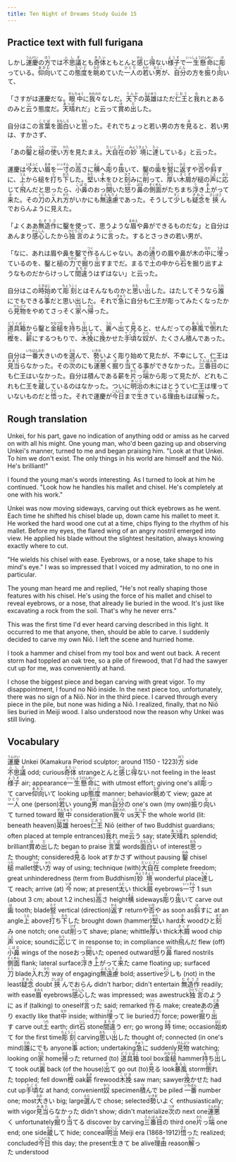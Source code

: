 ```yaml
---
title: Ten Night of Dreams Study Guide 15
---
```


## Practice text with full furigana

<p>
しかし<ruby><rb>運慶</rb><rt>うんけい</rt></ruby>の<ruby><rb>方</rb><rt>ほう</rt></ruby>では<ruby><rb>不思議</rb><rt>ふしぎ</rt></ruby>とも<ruby><rb>奇体</rb><rt>きたい</rt></ruby>ともとんと<ruby><rb>感</rb><rt>かん</rt></ruby>じ<ruby><rb>得</rb><rt>え</rt></ruby>ない<ruby><rb>様子</rb><rt>ようす</rt></ruby>で<ruby><rb>一生懸命</rb><rt>いっしょうけんめい</rt></ruby>に<ruby><rb>彫</rb><rt>ほ</rt></ruby>っている。<ruby><rb>仰向</rb><rt>あおむ</rt></ruby>いてこの<ruby><rb>態度</rb><rt>たいど</rt></ruby>を<ruby><rb>眺</rb><rt>なが</rt></ruby>めていた<ruby><rb>一人</rb><rt>ひとり</rt></ruby>の<ruby><rb>若</rb><rt>わか</rt></ruby>い<ruby><rb>男</rb><rt>おとこ</rt></ruby>が、<ruby><rb>自分</rb><rt>じぶん</rt></ruby>の方を<ruby><rb>振</rb><rt>ふ</rt></ruby>り<ruby><rb>向</rb><rt>む</rt></ruby>いて、
</p>

<p>
「さすがは運慶だな。<ruby><rb>眼中</rb><rt>がんちゅう</rt></ruby>に<ruby><rb>我々</rb><rt>われわれ</rt></ruby>なしだ。<ruby><rb>天下</rb><rt>てんか</rt></ruby>の<ruby><rb>英雄</rb><rt>えいゆう</rt></ruby>はただ<ruby><rb>仁王</rb><rt>におう</rt></ruby>と<ruby><rb>我</rb><rt>わ</rt></ruby>れとあるのみと<ruby><rb>云</rb><rt>い</rt></ruby>う態度だ。<ruby><rb>天晴</rb><rt>あっぱ</rt></ruby>れだ」と云って<ruby><rb>賞</rb><rt>ほ</rt></ruby>め<ruby><rb>出</rb><rt>だ</rt></ruby>した。
</p>

<p>
自分はこの<ruby><rb>言葉</rb><rt>ことば</rt></ruby>を<ruby><rb>面白</rb><rt>おもしろ</rt></ruby>いと<ruby><rb>思</rb><rt>おも</rt></ruby>った。それでちょっと若い男の方を<ruby><rb>見</rb><rt>み</rt></ruby>ると、若い男は、すかさず、
</p>

<p>
「あの<ruby><rb>鑿</rb><rt>のみ</rt></ruby>と<ruby><rb>槌</rb><rt>つち</rt></ruby>の<ruby><rb>使</rb><rt>つか</rt></ruby>い<ruby><rb>方</rb><rt>かた</rt></ruby>を見たまえ。<ruby><rb>大自在</rb><rt>だいじざい</rt></ruby>の<ruby><rb>妙境</rb><rt>みょうきょう</rt></ruby>に<ruby><rb>達</rb><rt>たっ</rt></ruby>している」と云った。
</p>

<p>
運慶は<ruby><rb>今</rb><rt>いま</rt></ruby><ruby><rb>太</rb><rt>ふと</rt></ruby>い<ruby><rb>眉</rb><rt>まゆ</rt></ruby>を<ruby><rb>一寸</rb><rt>いっすん</rt></ruby>の<ruby><rb>高</rb><rt>たか</rt></ruby>さに<ruby><rb>横</rb><rt>よこ</rt></ruby>へ<ruby><rb>彫</rb><rt>ほ</rt></ruby>り<ruby><rb>抜</rb><rt>ぬ</rt></ruby>いて、鑿の<ruby><rb>歯</rb><rt>は</rt></ruby>を<ruby><rb>竪</rb><rt>たて</rt></ruby>に<ruby><rb>返</rb><rt>かえ</rt></ruby>すや<ruby><rb>否</rb><rt>いな</rt></ruby>や<ruby><rb>斜</rb><rt>は</rt></ruby>すに、<ruby><rb>上</rb><rt>うえ</rt></ruby>から槌を<ruby><rb>打</rb><rt>う</rt></ruby>ち<ruby><rb>下</rb><rt>おろ</rt></ruby>した。<ruby><rb>堅</rb><rt>かた</rt></ruby>い<ruby><rb>木</rb><rt>き</rt></ruby>をひと<ruby><rb>刻</rb><rt>きざ</rt></ruby>みに<ruby><rb>削</rb><rt>けず</rt></ruby>って、<ruby><rb>厚</rb><rt>あつ</rt></ruby>い<ruby><rb>木屑</rb><rt>きくず</rt></ruby>が槌の<ruby><rb>声</rb><rt>こえ</rt></ruby>に<ruby><rb>応</rb><rt>おう</rt></ruby>じて<ruby><rb>飛</rb><rt>と</rt></ruby>んだと思ったら、<ruby><rb>小鼻</rb><rt>こばな</rt></ruby>のおっ<ruby><rb>開</rb><rt>ぴら</rt></ruby>いた<ruby><rb>怒</rb><rt>いか</rt></ruby>り<ruby><rb>鼻</rb><rt>ばな</rt></ruby>の<ruby><rb>側面</rb><rt>そくめん</rt></ruby>がたちまち<ruby><rb>浮</rb><rt>う</rt></ruby>き<ruby><rb>上</rb><rt>あ</rt></ruby>がって<ruby><rb>来</rb><rt>き</rt></ruby>た。その<ruby><rb>刀</rb><rt>とう</rt></ruby>の<ruby><rb>入</rb><rt>い</rt></ruby>れ<ruby><rb>方</rb><rt>かた</rt></ruby>がいかにも<ruby><rb>無遠慮</rb><rt>ぶえんりょ</rt></ruby>であった。そうして<ruby><rb>少</rb><rt>すこ</rt></ruby>しも<ruby><rb>疑念</rb><rt>ぎねん</rt></ruby>を<ruby><rb>挾</rb><rt>さしはさ</rt></ruby>んでおらんように見えた。
</p>

<p>
「よくああ<ruby><rb>無造作</rb><rt>むぞうさ</rt></ruby>に鑿を使って、思うような<ruby><rb>眉</rb><rt>まみえ</rt></ruby>や鼻ができるものだな」と自分はあんまり<ruby><rb>感心</rb><rt>かんしん</rt></ruby>したから<ruby><rb>独言</rb><rt>ひとりごと</rt></ruby>のように<ruby><rb>言</rb><rt>い</rt></ruby>った。するとさっきの若い男が、
</p>

<p>
「なに、あれは眉や鼻を鑿で<ruby><rb>作</rb><rt>つく</rt></ruby>るんじゃない。あの<ruby><rb>通</rb><rt>とお</rt></ruby>りの眉や鼻が木の<ruby><rb>中</rb><rt>なか</rt></ruby>に<ruby><rb>埋</rb><rt>うま</rt></ruby>っているのを、鑿と槌の<ruby><rb>力</rb><rt>ちから</rt></ruby>で<ruby><rb>掘</rb><rt>ほ</rt></ruby>り<ruby><rb>出</rb><rt>だ</rt></ruby>すまでだ。まるで<ruby><rb>土</rb><rt>つち</rt></ruby>の中から<ruby><rb>石</rb><rt>いし</rt></ruby>を掘り出すようなものだからけっして<ruby><rb>間違</rb><rt>まちが</rt></ruby>うはずはない」と云った。
</p>

<p>
自分はこの<ruby><rb>時</rb><rt>とき</rt></ruby><ruby><rb>始</rb><rt>はじ</rt></ruby>めて<ruby><rb>彫刻</rb><rt>ちょうこく</rt></ruby>とはそんなものかと<ruby><rb>思</rb><rt>おも</rt></ruby>い<ruby><rb>出</rb><rt>だ</rt></ruby>した。はたしてそうなら<ruby><rb>誰</rb><rt>だれ</rt></ruby>にでもできる<ruby><rb>事</rb><rt>こと</rt></ruby>だと思い出した。それで<ruby><rb>急</rb><rt>きゅう</rt></ruby>に自分も仁王が彫ってみたくなったから<ruby><rb>見物</rb><rt>けんぶつ</rt></ruby>をやめてさっそく<ruby><rb>家</rb><rt>うち</rt></ruby>へ<ruby><rb>帰</rb><rt>かえ</rt></ruby>った。
</p>

<p>
<ruby><rb>道具箱</rb><rt>どうぐばこ</rt></ruby>から鑿と<ruby><rb>金槌</rb><rt>かなづち</rt></ruby>を<ruby><rb>持</rb><rt>も</rt></ruby>ち<ruby><rb>出</rb><rt>だ</rt></ruby>して、<ruby><rb>裏</rb><rt>うら</rt></ruby>へ<ruby><rb>出</rb><rt>で</rt></ruby>て<ruby><rb>見</rb><rt>み</rt></ruby>ると、せんだっての<ruby><rb>暴風</rb><rt>あらし</rt></ruby>で<ruby><rb>倒</rb><rt>たお</rt></ruby>れた<ruby><rb>樫</rb><rt>かし</rt></ruby>を、<ruby><rb>薪</rb><rt>まき</rt></ruby>にするつもりで、<ruby><rb>木挽</rb><rt>こびき</rt></ruby>に<ruby><rb>挽</rb><rt>ひ</rt></ruby>かせた<ruby><rb>手頃</rb><rt>てごろ</rt></ruby>な<ruby><rb>奴</rb><rt>やつ</rt></ruby>が、たくさん<ruby><rb>積</rb><rt>つ</rt></ruby>んであった。
</p>

<p>
自分は<ruby><rb>一番</rb><rt>いちばん</rt></ruby><ruby><rb>大</rb><rt>おお</rt></ruby>きいのを<ruby><rb>選</rb><rt>えら</rt></ruby>んで、<ruby><rb>勢</rb><rt>いきお</rt></ruby>いよく彫り始めて見たが、不幸にして、仁王は<ruby><rb>見当</rb><rt>みあた</rt></ruby>らなかった。その<ruby><rb>次</rb><rt>つぎ</rt></ruby>のにも<ruby><rb>運悪</rb><rt>うんわる</rt></ruby>く<ruby><rb>掘</rb><rt>ほ</rt></ruby>り<ruby><rb>当</rb><rt>あ</rt></ruby>てる事ができなかった。<ruby><rb>三番目</rb><rt>さんばんめ</rt></ruby>のにも仁王はいなかった。自分は積んである薪を<ruby><rb>片</rb><rt>かた</rt></ruby>っ<ruby><rb>端</rb><rt>ぱし</rt></ruby>から彫って見たが、どれもこれも仁王を<ruby><rb>蔵</rb><rt>かく</rt></ruby>しているのはなかった。ついに<ruby><rb>明治</rb><rt>めいじ</rt></ruby>の木にはとうてい仁王は埋っていないものだと<ruby><rb>悟</rb><rt>さと</rt></ruby>った。それで運慶が<ruby><rb>今日</rb><rt>こんにち</rt></ruby>まで<ruby><rb>生</rb><rt>い</rt></ruby>きている<ruby><rb>理由</rb><rt>りゆ</rt></ruby>もほぼ<ruby><rb>解</rb><rt>わか</rt></ruby>った。
</p>


## Rough translation

Unkei, for his part, gave no indication of anything odd or amiss as he carved on with all his might. One young man, who'd been gazing up and observing Unkei's manner, turned to me and began praising him. "Look at that Unkei. To him we don't exist. The only things in his world are himself and the Niō. He's brilliant!" 

I found the young man's words interesting. As I turned to look at him he continued. "Look how he handles his mallet and chisel. He's completely at one with his work."

Unkei was now moving sideways, carving out thick eyebrows as he went. Each time he shifted his chisel blade up, down came his mallet to meet it. He worked the hard wood one cut at a time, chips flying to the rhythm of his mallet. Before my eyes, the flared wing of an angry nostril emerged into view. He applied his blade without the slightest hesitation, always knowing exactly where to cut.

"He wields his chisel with ease. Eyebrows, or a nose, take shape to his mind's eye." I was so impressed that I voiced my admiration, to no one in particular.

The young man heard me and replied, "He's not really shaping those features with his chisel. He's using the force of his mallet and chisel to reveal eyebrows, or a nose, that already lie buried in the wood. It's just like excavating a rock from the soil. That's why he never errs."

This was the first time I'd ever heard carving described in this light. It occurred to me that anyone, then, should be able to carve. I suddenly decided to carve my own Niō. I left the scene and hurried home. 

I took a hammer and chisel from my tool box and went out back. A recent storm had toppled an oak tree, so a pile of firewood, that I'd had the sawyer cut up for me, was conveniently at hand.

I chose the biggest piece and began carving with great vigor. To my disappointment, I found no Niō inside. In the next piece too, unfortunately, there was no sign of a Niō. Nor in the third piece. I carved through every piece in the pile, but none was hiding a Niō. I realized, finally, that no Niō lies buried in Meiji wood. I also understood now the reason why Unkei was still living.                  


## Vocabulary

<p>
<span class="vocabstudy"><ruby><rb>運慶</rb><rt>うんけい</rt></ruby>&nbsp;Unkei (Kamakura Period sculptor; around 1150 - 1223)</span><span class="vocabstudy"><ruby><rb>方</rb><rt>ほう</rt></ruby>&nbsp;side</span><span class="vocabstudy"><ruby><rb>不思議</rb><rt>ふしぎ</rt></ruby>&nbsp;odd; curious</span><span class="vocabstudy"><ruby><rb>奇体</rb><rt>きたい</rt></ruby>&nbsp;strange</span><span class="vocabstudy">とんと<ruby><rb>感</rb><rt>かん</rt></ruby>じ<ruby><rb>得</rb><rt>え</rt></ruby>ない&nbsp;not feeling in the least</span><span class="vocabstudy"><ruby><rb>様子</rb><rt>ようす</rt></ruby>&nbsp;air; appearance</span><span class="vocabstudy"><ruby><rb>一生懸命</rb><rt>いっしょうけんめい</rt></ruby>に&nbsp;with utmost effort; giving one's all</span><span class="vocabstudy"><ruby><rb>彫</rb><rt>ほ</rt></ruby>って&nbsp;carve</span><span class="vocabstudy"><ruby><rb>仰向</rb><rt>あおむ</rt></ruby>いて&nbsp;looking up</span><span class="vocabstudy"><ruby><rb>態度</rb><rt>たいど</rt></ruby>&nbsp;manner; behavior</span><span class="vocabstudy"><ruby><rb>眺</rb><rt>なが</rt></ruby>めて&nbsp;view; gaze at</span><span class="vocabstudy"><ruby><rb>一人</rb><rt>ひとり</rt></ruby>&nbsp;one (person)</span><span class="vocabstudy"><ruby><rb>若</rb><rt>わか</rt></ruby>い&nbsp;young</span><span class="vocabstudy"><ruby><rb>男</rb><rt>おとこ</rt></ruby>&nbsp;man</span><span class="vocabstudy"><ruby><rb>自分</rb><rt>じぶん</rt></ruby>の&nbsp;one's own (my own)</span><span class="vocabstudy"><ruby><rb>振</rb><rt>ふ</rt></ruby>り<ruby><rb>向</rb><rt>む</rt></ruby>いて&nbsp;turned toward</span>
<span class="vocabstudy"><ruby><rb>眼中</rb><rt>がんちゅう</rt></ruby>&nbsp;consideration</span><span class="vocabstudy"><ruby><rb>我々</rb><rt>われわれ</rt></ruby>&nbsp;us</span><span class="vocabstudy"><ruby><rb>天下</rb><rt>てんか</rt></ruby>&nbsp;the whole world (lit: beneath heaven)</span><span class="vocabstudy"><ruby><rb>英雄</rb><rt>えいゆう</rt></ruby>&nbsp;heroes</span><span class="vocabstudy"><ruby><rb>仁王</rb><rt>におう</rt></ruby>&nbsp;Niō (either of two Buddhist guardians; often placed at temple entrances)</span><span class="vocabstudy"><ruby><rb>我</rb><rt>わ</rt></ruby>れ&nbsp;me</span><span class="vocabstudy"><ruby><rb>云</rb><rt>い</rt></ruby>う&nbsp;say; state</span><span class="vocabstudy"><ruby><rb>天晴</rb><rt>あっぱ</rt></ruby>れ&nbsp;splendid; brilliant</span><span class="vocabstudy"><ruby><rb>賞</rb><rt>ほ</rt></ruby>め<ruby><rb>出</rb><rt>だ</rt></ruby>した&nbsp;began to praise</span>
<span class="vocabstudy"><ruby><rb>言葉</rb><rt>ことば</rt></ruby>&nbsp;words</span><span class="vocabstudy"><ruby><rb>面白</rb><rt>おもしろ</rt></ruby>い&nbsp;of interest</span><span class="vocabstudy"><ruby><rb>思</rb><rt>おも</rt></ruby>った&nbsp;thought; considered</span><span class="vocabstudy"><ruby><rb>見</rb><rt>み</rt></ruby>る&nbsp;look at</span><span class="vocabstudy">すかさず&nbsp;without pausing</span>
<span class="vocabstudy"><ruby><rb>鑿</rb><rt>のみ</rt></ruby>&nbsp;chisel</span><span class="vocabstudy"><ruby><rb>槌</rb><rt>つち</rt></ruby>&nbsp;mallet</span><span class="vocabstudy"><ruby><rb>使</rb><rt>つか</rt></ruby>い<ruby><rb>方</rb><rt>かた</rt></ruby>&nbsp;way of using; technique (with)</span><span class="vocabstudy"><ruby><rb>大自在</rb><rt>だいじざい</rt></ruby>&nbsp;complete freedom; great unhinderedness (term from Buddhism)</span><span class="vocabstudy"><ruby><rb>妙境</rb><rt>みょうきょう</rt></ruby>&nbsp;wonderful place</span><span class="vocabstudy"><ruby><rb>達</rb><rt>たっ</rt></ruby>して&nbsp;reach; arrive (at)</span>
<span class="vocabstudy"><ruby><rb>今</rb><rt>いま</rt></ruby>&nbsp;now; at present</span><span class="vocabstudy"><ruby><rb>太</rb><rt>ふと</rt></ruby>い&nbsp;thick</span><span class="vocabstudy"><ruby><rb>眉</rb><rt>まゆ</rt></ruby>&nbsp;eyebrows</span><span class="vocabstudy"><ruby><rb>一寸</rb><rt>いっすん</rt></ruby>&nbsp;1 sun (about 3 cm; about 1.2 inches)</span><span class="vocabstudy"><ruby><rb>高</rb><rt>たか</rt></ruby>さ&nbsp;height</span><span class="vocabstudy"><ruby><rb>横</rb><rt>よこ</rt></ruby>&nbsp;sideways</span><span class="vocabstudy"><ruby><rb>彫</rb><rt>ほ</rt></ruby>り<ruby><rb>抜</rb><rt>ぬ</rt></ruby>いて&nbsp;carve out</span><span class="vocabstudy"><ruby><rb>歯</rb><rt>は</rt></ruby>&nbsp;tooth; blade</span><span class="vocabstudy"><ruby><rb>竪</rb><rt>たて</rt></ruby>&nbsp;vertical (direction)</span><span class="vocabstudy"><ruby><rb>返</rb><rt>かえ</rt></ruby>す&nbsp;return</span><span class="vocabstudy">や<ruby><rb>否</rb><rt>いな</rt></ruby>や&nbsp;as soon as</span><span class="vocabstudy"><ruby><rb>斜</rb><rt>は</rt></ruby>すに&nbsp;at an angle</span><span class="vocabstudy"><ruby><rb>上</rb><rt>うえ</rt></ruby>&nbsp;above</span><span class="vocabstudy"><ruby><rb>打</rb><rt>う</rt></ruby>ち<ruby><rb>下</rb><rt>おろ</rt></ruby>した&nbsp;brought down (hammer)</span><span class="vocabstudy"><ruby><rb>堅</rb><rt>かた</rt></ruby>い&nbsp;hard</span><span class="vocabstudy"><ruby><rb>木</rb><rt>き</rt></ruby>&nbsp;wood</span><span class="vocabstudy">ひと<ruby><rb>刻</rb><rt>きざ</rt></ruby>み&nbsp;one notch; one cut</span><span class="vocabstudy"><ruby><rb>削</rb><rt>けず</rt></ruby>って&nbsp;shave; plane; whittle</span><span class="vocabstudy"><ruby><rb>厚</rb><rt>あつ</rt></ruby>い&nbsp;thick</span><span class="vocabstudy"><ruby><rb>木屑</rb><rt>きくず</rt></ruby>&nbsp;wood chip</span><span class="vocabstudy"><ruby><rb>声</rb><rt>こえ</rt></ruby>&nbsp;voice; sound</span><span class="vocabstudy">に<ruby><rb>応</rb><rt>おう</rt></ruby>じて&nbsp;in response to; in compliance with</span><span class="vocabstudy"><ruby><rb>飛</rb><rt>と</rt></ruby>んだ&nbsp;flew (off)</span><span class="vocabstudy"><ruby><rb>小鼻</rb><rt>こばな</rt></ruby>&nbsp;wings of the nose</span><span class="vocabstudy">おっ<ruby><rb>開</rb><rt>ぴら</rt></ruby>いた&nbsp;opened outward</span><span class="vocabstudy"><ruby><rb>怒</rb><rt>いか</rt></ruby>り<ruby><rb>鼻</rb><rt>ばな</rt></ruby>&nbsp;flared nostrils</span><span class="vocabstudy"><ruby><rb>側面</rb><rt>そくめん</rt></ruby>&nbsp;flank; lateral surface</span><span class="vocabstudy"><ruby><rb>浮</rb><rt>う</rt></ruby>き<ruby><rb>上</rb><rt>あ</rt></ruby>がって<ruby><rb>来</rb><rt>き</rt></ruby>た&nbsp;came floating up; surfaced</span><span class="vocabstudy"><ruby><rb>刀</rb><rt>とう</rt></ruby>&nbsp;blade</span><span class="vocabstudy"><ruby><rb>入</rb><rt>い</rt></ruby>れ<ruby><rb>方</rb><rt>かた</rt></ruby>&nbsp;way of engaging</span><span class="vocabstudy"><ruby><rb>無遠慮</rb><rt>ぶえんりょ</rt></ruby>&nbsp;bold; assertive</span><span class="vocabstudy"><ruby><rb>少</rb><rt>すこ</rt></ruby>しも&nbsp;(not) in the least</span><span class="vocabstudy"><ruby><rb>疑念</rb><rt>ぎねん</rt></ruby>&nbsp;doubt</span><span class="vocabstudy"><ruby><rb>挾</rb><rt>さしはさ</rt></ruby>んでおらん&nbsp;didn't harbor; didn't entertain</span>
<span class="vocabstudy"><ruby><rb>無造作</rb><rt>むぞうさ</rt></ruby>&nbsp;readily; with ease</span><span class="vocabstudy"><ruby><rb>眉</rb><rt>まみえ</rt></ruby>&nbsp;eyebrows</span><span class="vocabstudy"><ruby><rb>感心</rb><rt>かんしん</rt></ruby>した&nbsp;was impressed; was awestruck</span><span class="vocabstudy"><ruby><rb>独言</rb><rt>ひとりごと</rt></ruby>のように&nbsp;as if (talking) to oneself</span><span class="vocabstudy"><ruby><rb>言</rb><rt>い</rt></ruby>った&nbsp;said; remarked</span>
<span class="vocabstudy"><ruby><rb>作</rb><rt>つく</rt></ruby>る&nbsp;make; create</span><span class="vocabstudy">あの<ruby><rb>通</rb><rt>とお</rt></ruby>り&nbsp;exactly like that</span><span class="vocabstudy"><ruby><rb>中</rb><rt>なか</rt></ruby>&nbsp;inside; within</span><span class="vocabstudy"><ruby><rb>埋</rb><rt>うま</rt></ruby>って&nbsp;lie buried</span><span class="vocabstudy"><ruby><rb>力</rb><rt>ちから</rt></ruby>&nbsp;force; power</span><span class="vocabstudy"><ruby><rb>掘</rb><rt>ほ</rt></ruby>り<ruby><rb>出</rb><rt>だ</rt></ruby>す&nbsp;carve out</span><span class="vocabstudy"><ruby><rb>土</rb><rt>つち</rt></ruby>&nbsp;earth; dirt</span><span class="vocabstudy"><ruby><rb>石</rb><rt>いし</rt></ruby>&nbsp;stone</span><span class="vocabstudy"><ruby><rb>間違</rb><rt>まちが</rt></ruby>う&nbsp;err; go wrong</span>
<span class="vocabstudy"><ruby><rb>時</rb><rt>とき</rt></ruby>&nbsp;time; occasion</span><span class="vocabstudy"><ruby><rb>始</rb><rt>はじ</rt></ruby>めて&nbsp;for the first time</span><span class="vocabstudy"><ruby><rb>彫刻</rb><rt>ちょうこく</rt></ruby>&nbsp;carving</span><span class="vocabstudy"><ruby><rb>思</rb><rt>おも</rt></ruby>い<ruby><rb>出</rb><rt>だ</rt></ruby>した&nbsp;thought of; connected (in one's mind)</span><span class="vocabstudy"><ruby><rb>誰</rb><rt>だれ</rt></ruby>にでも&nbsp;anyone</span><span class="vocabstudy"><ruby><rb>事</rb><rt>こと</rt></ruby>&nbsp;action; undertaking</span><span class="vocabstudy"><ruby><rb>急</rb><rt>きゅう</rt></ruby>に&nbsp;suddenly</span><span class="vocabstudy"><ruby><rb>見物</rb><rt>けんぶつ</rt></ruby>&nbsp;watching; looking on</span><span class="vocabstudy"><ruby><rb>家</rb><rt>うち</rt></ruby>&nbsp;home</span><span class="vocabstudy"><ruby><rb>帰</rb><rt>かえ</rt></ruby>った&nbsp;returned (to)</span>
<span class="vocabstudy"><ruby><rb>道具箱</rb><rt>どうぐばこ</rt></ruby>&nbsp;tool box</span><span class="vocabstudy"><ruby><rb>金槌</rb><rt>かなづち</rt></ruby>&nbsp;hammer</span><span class="vocabstudy"><ruby><rb>持</rb><rt>も</rt></ruby>ち<ruby><rb>出</rb><rt>だ</rt></ruby>して&nbsp;took out</span><span class="vocabstudy"><ruby><rb>裏</rb><rt>うら</rt></ruby>&nbsp;back (of the house)</span><span class="vocabstudy"><ruby><rb>出</rb><rt>で</rt></ruby>て&nbsp;go out (to)</span><span class="vocabstudy"><ruby><rb>見</rb><rt>み</rt></ruby>る&nbsp;look</span><span class="vocabstudy"><ruby><rb>暴風</rb><rt>あらし</rt></ruby>&nbsp;storm</span><span class="vocabstudy"><ruby><rb>倒</rb><rt>たお</rt></ruby>れた&nbsp;toppled; fell down</span><span class="vocabstudy"><ruby><rb>樫</rb><rt>かし</rt></ruby>&nbsp;oak</span><span class="vocabstudy"><ruby><rb>薪</rb><rt>まき</rt></ruby>&nbsp;firewood</span><span class="vocabstudy"><ruby><rb>木挽</rb><rt>こびき</rt></ruby>&nbsp;saw man; sawyer</span><span class="vocabstudy"><ruby><rb>挽</rb><rt>ひ</rt></ruby>かせた&nbsp;had cut up</span><span class="vocabstudy"><ruby><rb>手頃</rb><rt>てごろ</rt></ruby>な&nbsp;at hand; convenient</span><span class="vocabstudy"><ruby><rb>奴</rb><rt>やつ</rt></ruby>&nbsp;specimen</span><span class="vocabstudy"><ruby><rb>積</rb><rt>つ</rt></ruby>んで&nbsp;be piled</span>
<span class="vocabstudy"><ruby><rb>一番</rb><rt>いちばん</rt></ruby>&nbsp;number one; most</span><span class="vocabstudy"><ruby><rb>大</rb><rt>おお</rt></ruby>きい&nbsp;big; large</span><span class="vocabstudy"><ruby><rb>選</rb><rt>えら</rt></ruby>んで&nbsp;chose; selected</span><span class="vocabstudy"><ruby><rb>勢</rb><rt>いきお</rt></ruby>いよく&nbsp;enthusiastically; with vigor</span><span class="vocabstudy"><ruby><rb>見当</rb><rt>みあた</rt></ruby>らなかった&nbsp;didn't show; didn't materialize</span><span class="vocabstudy"><ruby><rb>次</rb><rt>つぎ</rt></ruby>の&nbsp;next one</span><span class="vocabstudy"><ruby><rb>運悪</rb><rt>うんわる</rt></ruby>く&nbsp;unfortunately</span><span class="vocabstudy"><ruby><rb>掘</rb><rt>ほ</rt></ruby>り<ruby><rb>当</rb><rt>あ</rt></ruby>てる&nbsp;discover by carving</span><span class="vocabstudy"><ruby><rb>三番目</rb><rt>さんばんめ</rt></ruby>の&nbsp;third one</span><span class="vocabstudy"><ruby><rb>片</rb><rt>かた</rt></ruby>っ<ruby><rb>端</rb><rt>ぱし</rt></ruby>&nbsp;one end; one side</span><span class="vocabstudy"><ruby><rb>蔵</rb><rt>かく</rt></ruby>して&nbsp;hide; conceal</span><span class="vocabstudy"><ruby><rb>明治</rb><rt>めいじ</rt></ruby>&nbsp;Meiji era (1868-1912)</span><span class="vocabstudy"><ruby><rb>悟</rb><rt>さと</rt></ruby>った&nbsp;realized; concluded</span><span class="vocabstudy"><ruby><rb>今日</rb><rt>こんにち</rt></ruby>&nbsp;this day; the present</span><span class="vocabstudy"><ruby><rb>生</rb><rt>い</rt></ruby>きて&nbsp;be alive</span><span class="vocabstudy"><ruby><rb>理由</rb><rt>りゆ</rt></ruby>&nbsp;reason</span><span class="vocabstudy"><ruby><rb>解</rb><rt>わか</rt></ruby>った&nbsp;understood</span>
</p>
